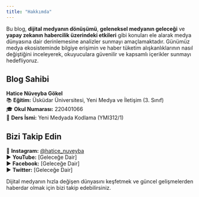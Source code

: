 ```yaml
---
title: "Hakkımda"
---
```


Bu blog, **dijital medyanın dönüşümü**, **geleneksel medyanın geleceği** ve **yapay zekanın habercilik üzerindeki etkileri** gibi konuları ele alarak medya dünyasına dair derinlemesine analizler sunmayı amaçlamaktadır. Günümüz medya ekosisteminde bilgiye erişimin ve haber tüketim alışkanlıklarının nasıl değiştiğini inceleyerek, okuyuculara güvenilir ve kapsamlı içerikler sunmayı hedefliyoruz.

## Blog Sahibi

**Hatice Nüveyba Gökel**\
📚 **Eğitim:** Üsküdar Üniversitesi, Yeni Medya ve İletişim (3. Sınıf)\
🎓 **Okul Numarası:** 220401066\
📖 **Ders İsmi:** Yeni Medyada Kodlama (YMI312/1)

## Bizi Takip Edin

📸 **Instagram:** [\@hatice_nuveyba](https://instagram.com/hatice_nuveyba)\
▶ **YouTube:** \[Geleceğe Dair\]\
▶ **Facebook:** \[Geleceğe Dair\]\
▶ **Twitter:** \[Geleceğe Dair\]

Dijital medyanın hızla değişen dünyasını keşfetmek ve güncel gelişmelerden haberdar olmak için bizi takip edebilirsiniz.
